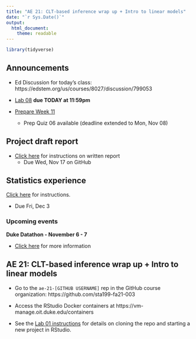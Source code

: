 ```yaml
---
title: "AE 21: CLT-based inference wrap up + Intro to linear models"
date: "`r Sys.Date()`"
output: 
  html_document:
    theme: readable
---
```


```r
library(tidyverse)
```

## Announcements

- Ed Discussion for today's class: https://edstem.org/us/courses/8027/discussion/799053

- [Lab 08](https://sta199-fa21-003.netlify.app/labs/lab-08-clt-inference.html) **due TODAY at 11:59pm**

- [Prepare Week 11](https://sta199-fa21-003.netlify.app/prepare/week-11.html)
  - Prep Quiz 06 available (deadline extended to Mon, Nov 08)

## Project draft report 

- [Click here](https://sta199-fa21-003.netlify.app/project/#written-report) for instructions on written report
  - Due Wed, Nov 17 on GitHub


## Statistics experience

[Click here](https://sta199-fa21-003.netlify.app/hw/stats-experience.html) for instructions.  
  
  - Due Fri, Dec 3

### Upcoming events

 **Duke Datathon - November 6 - 7**

- [Click here](https://dukeml.org/datathon/) for more information 

## AE 21: CLT-based inference wrap up + Intro to linear models

- Go to the `ae-21-[GITHUB USERNAME]` rep in the GitHub course organization:  https://github.com/sta199-fa21-003

- Access the RStudio Docker containers at https://vm-manage.oit.duke.edu/containers

- See the [Lab 01 instructions](https://sta199-fa21-003.netlify.app/labs/lab-01-hello-r.html) for details on cloning the repo and starting a new project in RStudio. 

